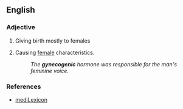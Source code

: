 ==English==

===Adjective===
{{en-adj}}

# {{label|en|medicine}} Giving birth mostly to females
# {{label|en|obsolete|biology}} Causing [[female]] characteristics.
#: ''The '''gynecogenic''' hormone was responsible for the man's feminine voice.''

===References===
* [http://www.medilexicon.com/medicaldictionary.php?t=38833 mediLexicon]
